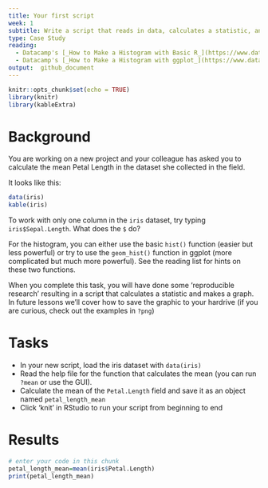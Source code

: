 ```yaml
---
title: Your first script
week: 1 
subtitle: Write a script that reads in data, calculates a statistic, and makes a plot.
type: Case Study
reading:
  - Datacamp's [_How to Make a Histogram with Basic R_](https://www.datacamp.com/community/tutorials/make-histogram-basic-r)
  - Datacamp's [_How to Make a Histogram with ggplot_](https://www.datacamp.com/community/tutorials/make-histogram-ggplot2)
output:  github_document
---
```


```r
knitr::opts_chunk$set(echo = TRUE)
library(knitr)
library(kableExtra)
```

# Background
You are working on a new project and your colleague has asked you to calculate the mean Petal Length in the dataset she collected in the field.  

It looks like this:

```r
data(iris)
kable(iris)
```

To work with only one column in the `iris` dataset, try typing `iris$Sepal.Length`.  What does the `$` do?  

For the histogram, you can either use the basic `hist()` function (easier but less powerful) or try to use the `geom_hist()` function in ggplot (more complicated but much more powerful).  See the reading list for hints on these two functions.

When you complete this task, you will have done some 'reproducible research' resulting in a script that calculates a statistic and makes a graph.  In future lessons we'll cover how to save the graphic to your hardrive (if you are curious, check out the examples in `?png`)

# Tasks

  - In your new script, load the iris dataset with `data(iris)`
  - Read the help file for the function that calculates the mean (you can run `?mean` or use the GUI).
  - Calculate the mean of the `Petal.Length` field and save it as an object named `petal_length_mean`
  - Click 'knit' in RStudio to run your script from beginning to end

# Results
```r
# enter your code in this chunk
petal_length_mean=mean(iris$Petal.Length)
print(petal_length_mean)
```